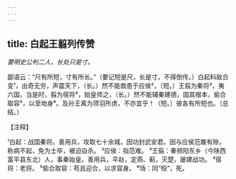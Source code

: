 ```yaml
---
---
---
```

title: 白起王翦列传赞
---



*要明史公判二人，长处只是寸。*

鄙语云：“尺有所短，寸有所长。”（要记短是尺，长是寸，不得倒传。）白起料敌合变¹，出奇无穷，声震天下，（长。）然不能救患于应侯²，（短。）王翦为秦将³，夷六国，当是时，翦为宿将⁴，始皇师之，（长。）然不能辅秦建德，固其根本，偷合取容⁵，以至圽身⁶。及孙王离为项羽所虏，不亦宜乎！（短。）彼各有所短也。（总结。）

【注释】

¹白起：战国秦将。善用兵，攻取七十余城，因功封武安君。因与应侯范雎有隙，称病不起，免为士卒，被迫自杀。
²应侯：指范难。
³王翦：秦频阳东乡（今陕西富平县东北）人，事秦始皇。善用兵，平赵，定燕、蓟，灭楚，屡建战功。
⁴宿将：老将。
⁵偷合取容：苟且迎合，以求容身。
⁶场：同“殁”，死。